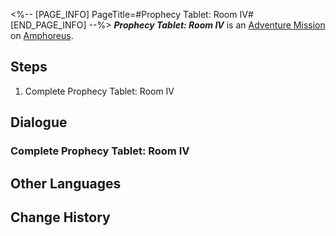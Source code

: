 <%-- [PAGE_INFO]
PageTitle=#Prophecy Tablet: Room IV#
[END_PAGE_INFO] --%>
{{Stub|Dialogue.}}
{{Mission Infobox
|id            = 8030123
|title         = 
|image         = <!--Mission Prophecy Tablet Room IV.png-->
|type          = Adventure
|event_name    = 
|chapter       = 
|requirements  = {{subst:void|<!--Unknown: {"Type":"Manual"}-->}}
|summary       = <!--official mission summary from Fate's Atlas-->
|characters    = Trailblazer
|startLocation = [[Amphoreus]] - [[Prophecy Tablet: Room IV]]
|world         = Amphoreus
|area          = Prophecy Tablet: Room IV
|prev          = 
|next          = 
|rewards       = 
}}
'''''Prophecy Tablet: Room IV''''' is an [[Adventure Mission]] on [[Amphoreus]].

==Steps==
# Complete Prophecy Tablet: Room IV

<!--
==Gameplay Notes==

--><!--
==Trial Character==

-->
==Dialogue==
{{Stub Dialogue}}
===Complete Prophecy Tablet: Room IV{{subst:void|<!--803012301-->}}===
{{Mission Description|type=adventure|location=Prophecy Tablet: Room IV|Every room in the hypogeum is protected by a seal, with this one bound by the Prophecy Tablet. Only by solving its mystery can one proceed onward.}}
{{Dialogue Start}}
:{{tx}}
{{Dialogue End}}

==Other Languages==
{{Other Languages
|en   = Prophecy Tablet: Room IV
|zhs  = 预言算碑-房间Ⅳ
|zht  = 預言算碑-房間Ⅳ
|ja   = 預言の盤：部屋IV
|ko   = 예언 비석-방Ⅳ
|es   = Tabla de la profecía: sala&nbsp;IV
|fr   = Salle IV de la Stèle prophétique
|ru   = Плита пророчества IV
|th   = จารึกคำทำนาย: ห้อง IV
|vi   = Tấm Bia Tiên Tri: Phòng IV
|de   = Monument der Prophezeiung: Raum IV
|id   = Prasasti Ramalan: Ruangan IV
|pt   = Monumento Profético: Sala IV
}}

==Change History==
{{Change History|3.0}}
